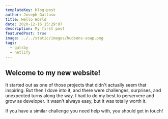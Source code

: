 ```yaml
---
templateKey: blog-post
author: Joseph Gattuso
title: Hello World
date: 2020-12-16 15:29:07
description: My first post
featuredPost: true
image: ../../static/images/hudsons-soap.png
tags:
  - gatsby
  - netlify
---
```


## Welcome to my new website!

It started out as one of those projects that didn't actually seem that inspiring. But then I dove into it, and there were challenges, surprises, and unexpected turns along the way. I had to do my best to perservere and grow as developer. It wasn't always easy, but it was totally worth it.

If you have a similar challenge you need help with, you should get in touch!

